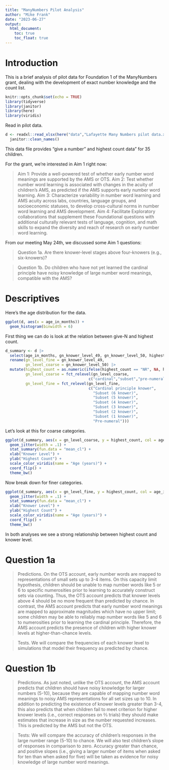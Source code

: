 ```yaml
---
title: "ManyNumbers Pilot Analysis"
author: "Mike Frank"
date: "2023-06-27"
output: 
  html_document:
    toc: true
    toc_float: true
---
```


# Introduction

This is a brief analysis of pilot data for Foundation 1 of the ManyNumbers grant, dealing with the development of exact number knowledge and the count list. 

```r
knitr::opts_chunk$set(echo = TRUE)
library(tidyverse)
library(janitor)
library(here)
library(viridis)
```

Read in pilot data. 

```r
d <- readxl::read_xlsx(here("data","Lafayette Many Numbers pilot data.xlsx")) |>
  janitor::clean_names()
```

This data file provides "give a number" and highest count data" for 35 children. 

For the grant, we're interested in Aim 1 right now:

> Aim 1: Provide a well-powered test of whether early number word meanings are supported by the AMS or OTS. Aim 2: Test whether number word learning is associated with changes in the acuity of children’s AMS, as predicted if the AMS
supports early number word learning. Aim 3: Characterize variability in number word learning and AMS acuity across labs, countries, language groups, and socioeconomic statuses, to develop cross-cultural norms in number word learning and AMS development. Aim 4: Facilitate Exploratory collaborations that supplement these Foundational questions with additional culturally relevant tests of language, cognition, and math skills to expand the diversity and reach of research on early number word learning.

From our meeting May 24th, we discussed some Aim 1 questions:

> Question 1a. Are there knower-level stages above four-knowers (e.g., six-knowers)? 

> Question 1b. Do children who have not yet learned the cardinal principle have noisy knowledge of large number word meanings, compatible with the AMS? 


# Descriptives

Here's the age distribution for the data.

```r
ggplot(d, aes(x = age_in_months)) + 
  geom_histogram(binwidth = 6)
```

First thing we can do is look at the relation between give-N and highest count.

```r
d_summary <- d |>
  select(age_in_months, gn_knower_level_49, gn_knower_level_50, highest_count) |>
  rename(gn_level_fine = gn_knower_level_49,
         gn_level_coarse = gn_knower_level_50) |>
  mutate(highest_count = as.numeric(ifelse(highest_count == "NR", NA, highest_count)), 
         gn_level_coarse = fct_relevel(gn_level_coarse, 
                                     c("cardinal","subset","pre-numeral")), 
         gn_level_fine = fct_relevel(gn_level_fine, 
                                     c("Cardinal principle knower",
                                       "Subset (6 knower)",
                                       "Subset (5 knower)",
                                       "Subset (4 knower)",
                                       "Subset (3 knower)",
                                       "Subset (2 knower)",
                                       "Subset (1 knower)",
                                       "Pre-numeral")))
```

Let's look at this for coarse categories. 

```r
ggplot(d_summary, aes(x = gn_level_coarse, y = highest_count, col = age_in_months/12)) + 
  geom_jitter(width = .1) + 
  stat_summary(fun.data = "mean_cl") +
  xlab("Knower Level") + 
  ylab("Highest Count") + 
  scale_color_viridis(name = "Age (years)") + 
  coord_flip() + 
  theme_bw()
```

Now break down for finer categories.

```r
ggplot(d_summary, aes(x = gn_level_fine, y = highest_count, col = age_in_months/12)) + 
  geom_jitter(width = .1) + 
  stat_summary(fun.data = "mean_cl") +
  xlab("Knower Level") + 
  ylab("Highest Count") + 
  scale_color_viridis(name = "Age (years)") + 
  coord_flip() + 
  theme_bw()
```

In both analyses we see a strong relationship between highest count and knower level. 


# Question 1a

> Predictions. On the OTS account, early number words are mapped to representations of small sets up to 3-4 items. On this capacity limit hypothesis, children should be unable to map number words like 5 or 6 to specific numerosities prior to learning to accurately construct sets via counting. Thus, the OTS account predicts that knower levels above 4 should be no more frequent than predicted by chance. In contrast, the AMS account predicts that early number word meanings are mapped to approximate magnitudes which have no upper limit; some children may be able to reliably map number words like 5 and 6 to numerosities prior to learning the cardinal principle. Therefore, the AMS account predicts the presence of children with higher knower levels at higher-than-chance levels.

> Tests. We will compare the frequencies of each knower level to simulations that model their frequency as predicted by chance.


# Question 1b

> Predictions. As just noted, unlike the OTS account, the AMS account predicts that children should have noisy knowledge for larger numbers (5-10), because they are capable of mapping number word meanings to noisy AMS representations for all set sizes up to 10. In addition to predicting the existence of knower levels greater than 3-4, this also predicts that when children fail to meet criterion for higher knower levels (i.e., correct responses on 2⁄3 trials) they should make estimates that increase in size as the number requested increases. This is predicted by the AMS but not the OTS.

> Tests: We will compare the accuracy of children’s responses in the large number range (5-10) to chance. We will also test children’s slope of responses in comparison to zero. Accuracy greater than chance, and positive slopes (i.e., giving a larger number of items when asked for ten than when asked for five) will be taken as evidence for noisy knowledge of large number word meanings.
